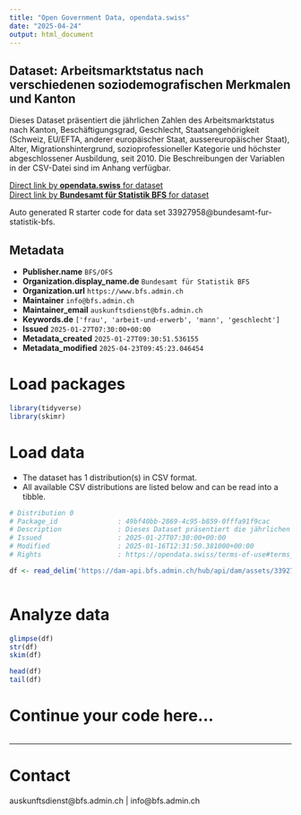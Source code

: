 ```yaml
---
title: "Open Government Data, opendata.swiss"
date: "2025-04-24"
output: html_document
---
```


## Dataset: Arbeitsmarktstatus nach verschiedenen soziodemografischen Merkmalen und Kanton

Dieses Dataset präsentiert die jährlichen Zahlen des Arbeitsmarktstatus nach Kanton, Beschäftigungsgrad, Geschlecht, Staatsangehörigkeit (Schweiz, EU/EFTA, anderer europäischer Staat, aussereuropäischer Staat), Alter, Migrationshintergrund, sozioprofessioneller Kategorie und höchster abgeschlossener Ausbildung, seit 2010. Die Beschreibungen der Variablen in der CSV-Datei sind im Anhang verfügbar.

[Direct link by **opendata.swiss** for dataset](https://opendata.swiss/de/dataset/arbeitsmarktstatus-nach-verschiedenen-soziodemografischen-merkmalen-und-kanton1)<br>
[Direct link by **Bundesamt für Statistik BFS** for dataset](https://www.bfs.admin.ch/asset/de/ts-x-40.02.03.02.01)

Auto generated R starter code for data set 33927958@bundesamt-fur-statistik-bfs.

## Metadata

- **Publisher.name** `BFS/OFS`
- **Organization.display_name.de** `Bundesamt für Statistik BFS`
- **Organization.url** `https://www.bfs.admin.ch`
- **Maintainer** `info@bfs.admin.ch`
- **Maintainer_email** `auskunftsdienst@bfs.admin.ch`
- **Keywords.de** `['frau', 'arbeit-und-erwerb', 'mann', 'geschlecht']`
- **Issued** `2025-01-27T07:30:00+00:00`
- **Metadata_created** `2025-01-27T09:30:51.536155`
- **Metadata_modified** `2025-04-23T09:45:23.046454`


# Load packages

```r

library(tidyverse)
library(skimr)

```

# Load data

-   The dataset has 1 distribution(s) in CSV format.
-   All available CSV distributions are listed below and can be read into a tibble.

```r

# Distribution 0
# Package_id               : 49bf40bb-2869-4c95-b859-0fffa91f9cac
# Description              : Dieses Dataset präsentiert die jährlichen Zahlen des Arbeitsmarktstatus nach Kanton, Beschäftigungsgrad, Geschlecht, Staatsangehörigkeit (Schweiz, EU/EFTA, anderer europäischer Staat, aussereuropäischer Staat), Alter, Migrationshintergrund, sozioprofessioneller Kategorie und höchster abgeschlossener Ausbildung, seit 2010. Die Beschreibungen der Variablen in der CSV-Datei sind im Anhang verfügbar.
# Issued                   : 2025-01-27T07:30:00+00:00
# Modified                 : 2025-01-16T12:31:50.381000+00:00
# Rights                   : https://opendata.swiss/terms-of-use#terms_by_ask

df <- read_delim('https://dam-api.bfs.admin.ch/hub/api/dam/assets/33927967/master')



```

# Analyze data

```r

glimpse(df)
str(df)
skim(df)

head(df)
tail(df)

```

# Continue your code here...

```r

```

------------------------------------------------------------------------

# Contact

auskunftsdienst@bfs.admin.ch | info@bfs.admin.ch
